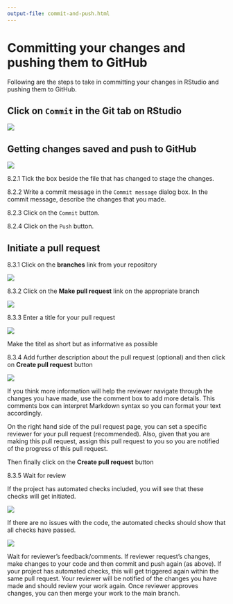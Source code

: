 ```yaml
---
output-file: commit-and-push.html
---
```


# Committing your changes and pushing them to GitHub {#commit-and-push}

Following are the steps to take in committing your changes in RStudio and pushing them to GitHub.

## Click on `Commit` in the Git tab on RStudio

![](images/commit_push_pull1.png)

## Getting changes saved and push to GitHub

![](images/commit_push_pull2.png)

8.2.1 Tick the box beside the file that has changed to stage the changes.

8.2.2 Write a commit message in the `Commit message` dialog box. In the commit message, describe the changes that you made.
    
8.2.3 Click on the `Commit` button.
    
8.2.4 Click on the `Push` button.

## Initiate a pull request

8.3.1 Click on the **branches** link from your repository

![](images/pull_request1.png)

8.3.2 Click on the **Make pull request** link on the appropriate branch

![](images/pull_request2.png)

8.3.3 Enter a title for your pull request

![](images/pull_request3.png)

Make the titel as short but as informative as possible

8.3.4 Add further description about the pull request (optional) and then click on **Create pull request** button

![](images/pull_request4.png)

If you think more information will help the reviewer navigate through the changes you have made, use the comment box to add more details. This comments box can interpret Markdown syntax so you can format your text accordingly.

On the right hand side of the pull request page, you can set a specific reviewer for your pull request (recommended). Also, given that you are making this pull request, assign this pull request to you so you are notified of the progress of this pull request.

Then finally click on the **Create pull request** button

8.3.5 Wait for review

If the project has automated checks included, you will see that these checks will get initiated.

![](images/pull_request5.png)

If there are no issues with the code, the automated checks should show that all checks have passed.

![](images/pull_request6.png)

Wait for reviewer's feedback/comments. If reviewer request's changes, make changes to your code and then commit and push again (as above). If your project has automated checks, this will get triggered again within the same pull request. Your reviewer will be notified of the changes you have made and should review your work again. Once reviewer approves changes, you can then merge your work to the main branch.


